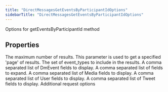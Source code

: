 ```yaml
---
title: "DirectMessagesGetEventsByParticipantIdOptions"
sidebarTitle: "DirectMessagesGetEventsByParticipantIdOptions"
---
```


Options for getEventsByParticipantId method

## Properties

<ParamField name="maxResults" type="number">
The maximum number of results.

</ParamField>

<ParamField name="paginationToken" type="string">
This parameter is used to get a specified 'page' of results.

</ParamField>

<ParamField name="eventTypes" type="string[]">
The set of event_types to include in the results.

</ParamField>

<ParamField name="dmEventfields" type="string[]">
A comma separated list of DmEvent fields to display.

</ParamField>

<ParamField name="expansions" type="string[]">
A comma separated list of fields to expand.

</ParamField>

<ParamField name="mediafields" type="string[]">
A comma separated list of Media fields to display.

</ParamField>

<ParamField name="userfields" type="string[]">
A comma separated list of User fields to display.

</ParamField>

<ParamField name="tweetfields" type="string[]">
A comma separated list of Tweet fields to display.

</ParamField>

<ParamField name="requestOptions" type="RequestOptions">
Additional request options

</ParamField>
